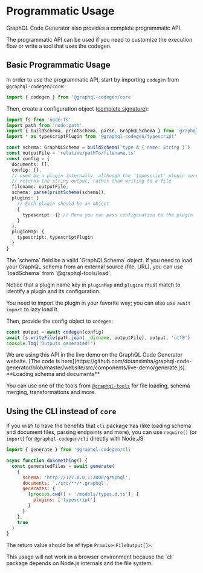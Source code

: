 
# Programmatic Usage

GraphQL Code Generator also provides a complete programmatic API.

The programmatic API can be used if you need to customize the execution flow or write a tool that uses the codegen.

## Basic Programmatic Usage

In order to use the programmatic API, start by importing `codegen` from `@graphql-codegen/core`:

```ts
import { codegen } from '@graphql-codegen/core'
```

Then, create a configuration object ([complete signature](https://github.com/dotansimha/graphql-code-generator/blob/master/packages/utils/plugins-helpers/src/types.ts#L6-L21)):

```ts
import fs from 'node:fs'
import path from 'node:path'
import { buildSchema, printSchema, parse, GraphQLSchema } from 'graphql'
import * as typescriptPlugin from '@graphql-codegen/typescript'

const schema: GraphQLSchema = buildSchema(`type A { name: String }`)
const outputFile = 'relative/pathTo/filename.ts'
const config = {
  documents: [],
  config: {},
  // used by a plugin internally, although the 'typescript' plugin currently
  // returns the string output, rather than writing to a file
  filename: outputFile,
  schema: parse(printSchema(schema)),
  plugins: [
    // Each plugin should be an object
    {
      typescript: {} // Here you can pass configuration to the plugin
    }
  ],
  pluginMap: {
    typescript: typescriptPlugin
  }
}
```

<Callout>
  The `schema` field be a valid `GraphQLSchema` object. If you need to load your GraphQL schema from an external source
  (file, URL), you can use `loadSchema` from `@graphql-tools/load`.
</Callout>

Notice that a plugin name key in `pluginMap` and `plugins` must match to identify a plugin and its configuration.

<Callout>You need to import the plugin in your favorite way; you can also use `await import` to lazy load it.</Callout>

Then, provide the config object to `codegen`:

```ts
const output = await codegen(config)
await fs.writeFile(path.join(__dirname, outputFile), output, 'utf8')
console.log('Outputs generated!')
```

<Callout>
  We are using this API in the live demo on the GraphQL Code Generator website. [The code is
  here](https://github.com/dotansimha/graphql-code-generator/blob/master/website/src/components/live-demo/generate.js).
</Callout>

<Callout>
**Loading schema and documents**

You can use one of the tools from [`@graphql-tools`](https://github.com/ardatan/graphql-tools) for file loading, schema merging, transformations and more.

</Callout>

## Using the CLI instead of `core`

If you wish to have the benefits that `cli` package has (like loading schema and document files, parsing endpoints and more), you can use `require()` (or `import`) for `@graphql-codegen/cli` directly with Node.JS:

```js
import { generate } from '@graphql-codegen/cli'

async function doSomething() {
  const generatedFiles = await generate(
    {
      schema: 'http://127.0.0.1:3000/graphql',
      documents: './src/**/*.graphql',
      generates: {
        [process.cwd() + '/models/types.d.ts']: {
          plugins: ['typescript']
        }
      }
    },
    true
  )
}
```

The return value should be of type `Promise<FileOutput[]>`.

<Callout type="warning" emoji="⚠️">
  This usage will not work in a browser environment because the `cli` package depends on Node.js internals and the file
  system.
</Callout>
